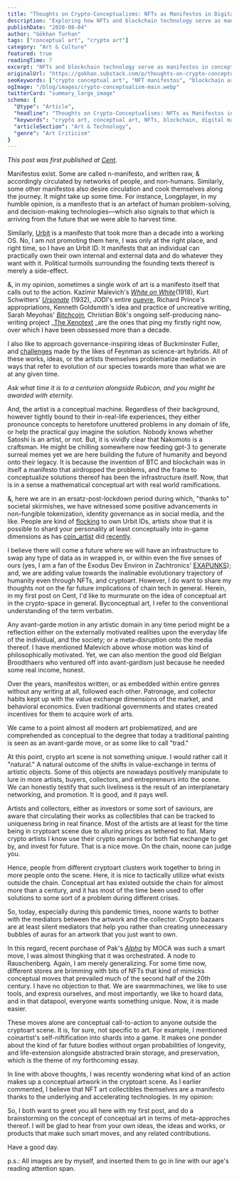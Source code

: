 ```yaml
---
title: "Thoughts on Crypto-Conceptualisms: NFTs as Manifestos in Digital Art"
description: "Exploring how NFTs and blockchain technology serve as manifestos in conceptual art, examining the intersection of crypto culture, digital collectibles, and avant-garde artistic movements from Malevich to modern crypto artists."
publishDate: "2020-08-04"
author: "Gökhan Turhan"
tags: ["conceptual art", "crypto art"]
category: "Art & Culture"
featured: true
readingTime: 7
excerpt: "NFTs and blockchain technology serve as manifestos in conceptual art, bridging traditional avant-garde movements with contemporary crypto culture. This analysis explores how digital collectibles function as conceptual call-to-action pieces, examining artists from Malevich to modern crypto creators."
originalUrl: "https://gokhan.substack.com/p/thoughts-on-crypto-conceptualisms"
seoKeywords: ["crypto conceptual art", "NFT manifestos", "blockchain art theory", "digital art collectibles", "crypto art analysis", "conceptual cryptocurrency", "avant-garde blockchain", "NFT philosophy", "crypto cultural evolution"]
ogImage: "/blog/images/crypto-conceptualism-main.webp"
twitterCard: "summary_large_image"
schema: {
  "@type": "Article",
  "headline": "Thoughts on Crypto-Conceptualisms: NFTs as Manifestos in Digital Art",
  "keywords": "crypto art, conceptual art, NFTs, blockchain, digital manifestos, avant-garde",
  "articleSection": "Art & Technology",
  "genre": "Art Criticism"
}
---
```



*This post was first published at [Cent](https://beta.cent.co/+3vuawt).*

<ResponsiveImage
  src="/blog/images/crypto-conceptualism-main.webp"
  alt="Cover art for crypto-conceptualisms article showing abstract digital art representing the intersection of conceptual art and blockchain technology"
  width={1200}
  height={675}
  fetchpriority="high"
  loading="eager"
  class="w-full rounded-lg shadow-lg my-8"
/>

Manifestos exist. Some are called n-manifesto, and written raw, & accordingly circulated by networks of people, and non-humans. Similarly, some other manifestos also desire circulation and cook themselves along the journey. It might take up some time. For instance, Longplayer, in my humble opinion, is a manifesto that is an artefact of human problem-solving, and decision-making technologies—which also signals to that which is arriving from the future that we were able to harvest time.

Similarly, [Urbit](https://urbit.org/) is a manifesto that took more than a decade into a working OS. No, I am not promoting them here, I was only at the right place, and right time, so I have an Urbit ID. It manifests that an individual can practically own their own internal and external data and do whatever they want with it. Political turmoils surrounding the founding texts thereof is merely a side-effect.

&, in my opinion, sometimes a single work of art is a manifesto itself that calls out to the action. Kazimir Malevich's *[White on White](https://www.moma.org/collection/works/80385)*(1918), Kurt Schwitters' *[Ursonate](http://www.jaapblonk.com/Texts/ursonatewords.html)* (1932), JODI's entire [ouevre](https://wwwwwwwww.jodi.org/), Richard Prince's appropriations, Kenneth Goldsmith's idea and practice of uncreative writing, Sarah Meyohas' *[Bitchcoin](http://www.sarahmeyohas.com/bitchcoin),* Christian Bök's ongoing self-producing nano-writing project _[The Xenotext](https://www.americanscientist.org/blog/science-culture/the-making-of-a-xenotext) _are the ones that ping my firstly right now, over which I have been obssessed more than a decade.

I also like to approach governance-inspiring ideas of Buckminster Fuller, and [challenges](https://en.wikipedia.org/wiki/IBM_(atoms)) made by the likes of Feynman as science-art hybrids. All of these works, ideas, or the artists themselves problematize mediation in ways that refer to evolution of our species towards more than what we are at any given time.

*Ask what time it is to a centurion alongside Rubicon, and you might be awarded with eternity.*

<ResponsiveImage
  src="/blog/images/crypto-conceptualism-middle.webp"
  alt="Conceptual art and blockchain technology intersection with abstract digital elements"
  width={1200}
  height={675}
  class="w-full rounded-lg shadow-lg my-8"
/>

And, the artist is a conceptual machine. Regardless of their background, however tightly bound to their in-real-life experiences, they either pronounce concepts to heretofore unuttered problems in any domain of life, or help the practical guy imagine the solution. Nobody knows whether Satoshi is an artist, or not. But, it is vividly clear that Nakomoto is a craftsman. He might be chilling somewhere now feeding gpt-3 to generate surreal memes yet we are here building the future of humanity and beyond onto their legacy. It is because the invention of BTC and blockchain was in itself a manifesto that airdropped the problems, and the frame to conceptualize solutions thereof has been the infrastructure itself. Now, that is in a sense a mathematical conceptual art with real world ramifications.

&, here we are in an ersatz-post-lockdown period during which, "thanks to" societal skirmishes, we have witnessed some positive advancements in non-fungible tokenization, identity governance as in social media, and the like. People are kind of [flocking](https://twitter.com/urbit_metrics) to own Urbit IDs, artists show that it is possible to shard your personality at least conceptually into in-game dimensions as has [coin_artist](https://twitter.com/coin_artist) did [recently](https://medium.com/@coin_artist_17801/why-i-turned-myself-into-an-nft-6fe08cb7aca8).

I believe there will come a future where we will have an infrastructure to swap any type of data as in wrapped in, or within even the five senses of ours (yes, I am a fan of the Exodus Dev Environ in Zachtronics' [EXAPUNKS](http://www.zachtronics.com/exapunks/)); and, we are adding value towards the inalinable evolutionary trajectory of humanity even through NFTs, and cryptoart. However, I do want to share my thoughts not on the far future implications of chain tech in general. Herein, in my first post on Cent, I'd like to murmurate on the idea of conceptual art in the crypto-space in general. Byconceptual art, I refer to the conventional understanding of the term verbatim.

Any avant-garde motion in any artistic domain in any time period might be a reflection either on the externally motivated realities upon the everyday life of the individual, and the society; or a meta-disruption onto the media thereof. I have mentioned Malevich above whose motion was kind of philosophically motivated. Yet, we can also mention the good old Belgian Broodthaers who ventured off into avant-gardism just because he needed some real income, honest.

Over the years, manifestos written, or as embedded within entire genres without any writing at all, followed each other. Patronage, and collector habits kept up with the value exchange dimensions of the market, and behavioral economics. Even traditional governments and states created incentives for them to acquire work of arts.

We came to a point almost all modern art problematized, and are comprehended as conceptual to the degree that today a traditional painting is seen as an avant-garde move, or as some like to call "trad."

At this point, crypto art scene is not something unique. I would rather call it "natural." A natural outcome of the shifts in value-exchange in terms of artistic objects. Some of this objects are nowadays positively manipulate to lure in more artists, buyers, collectors, and entrepreneurs into the scene. We can honestly testify that such liveliness is the result of an interplanetary networking, and promotion. It is good, and it pays well.

Artists and collectors, either as investors or some sort of saviours, are aware that circulating their works as collectibles that can be tracked to uniqueness bring in real finance. Most of the artists are at least for the time being in cryptoart scene due to alluring prices as tethered to fiat. Many crypto artists I know use their crypto earnings for both fiat exchange to get by, and invest for future. That is a nice move. On the chain, noone can judge you.

Hence, people from different cryptoart clusters work together to bring in more people onto the scene. Here, it is nice to tactically utilize what exists outside the chain. Conceptual art has existed outside the chain for almost more than a century, and it has most of the time been used to offer solutions to some sort of a problem during different crises.

So, today, especially during this pandemic times, noone wants to bother with the mediators between the artwork and the collector. Crypto bazaars are at least silent mediators that help you rather than creating unnecessary bubbles of auras for an artwork that you just want to own.

In this regard, recent purchase of Pak's *[Alpha](https://opensea.io/assets/0xb932a70a57673d89f4acffbe830e8ed7f75fb9e0/7713)* by MOCA was such a smart move, I was almost thingking that it was orchestrated. A node to Rauschenberg. Again, I am merely generalizing. For some time now, different stores are brimming with bits of NFTs that kind of mimicks conceptual moves that prevailed much of the second half of the 20th century. I have no objection to that. We are swarmmachines, we like to use tools, and express ourselves, and most importantly, we like to hoard data, and in that datapool, everyone wants something unique. Now, it is made easier.

These moves alone are conceptual call-to-action to anyone outside the cryptoart scene. It is, for sure, not specific to art. For example, I mentioned coinartist's self-niftification into shards into a game. It makes one ponder about the kind of far future bodies without organ probabilities of longevity, and life-extension alongside abstracted brain storage, and preservation, which is the theme of my forthcoming essay.

In line with above thoughts, I was recently wondering what kind of an action makes up a conceptual artwork in the cryptoart scene. As I earlier commented, I believe that NFT art collectibles themselves are a manifesto thanks to the underlying and accelerating technologies. In my opinion:

<ResponsiveImage
  src="/blog/images/numogram-tweet.webp"
  alt="Tweet by numogram.eth discussing conceptual crypto art and NFT manifestos"
  width={800}
  height={600}
  class="w-full max-w-2xl mx-auto rounded-lg shadow-lg my-8"
/>

So, I both want to greet you all here with my first post, and do a brainstorming on the concept of conceptual art in terms of meta-approches thereof. I will be glad to hear from your own ideas, the ideas and works, or products that make such smart moves, and any related contributions.

<ResponsiveImage
  src="/blog/images/crypto-conceptualism-bottom.webp"
  alt="Additional conceptual art illustration featuring abstract elements representing the fusion of art and technology"
  width={1200}
  height={675}
  class="w-full rounded-lg shadow-lg my-8"
/>

Have a good day.

p.s.: All images are by myself, and inserted them to go in line with our age's reading attention span.